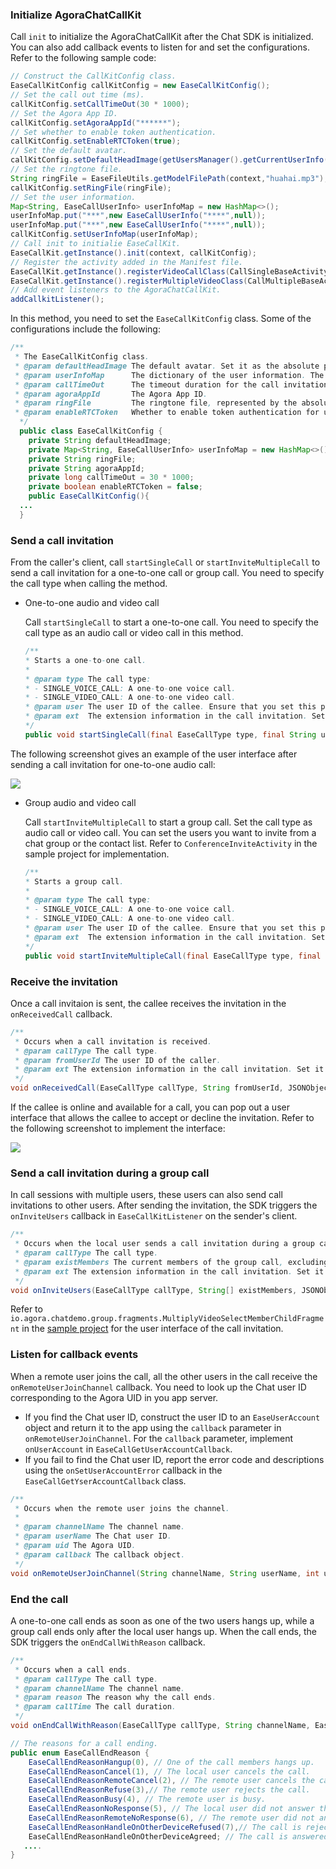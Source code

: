 <PlatformWrapper platform="android">

### Initialize AgoraChatCallKit

Call `init` to initialize the AgoraChatCallKit after the Chat SDK is initialized. You can also add callback events to listen for and set the configurations. Refer to the following sample code:


```java
// Construct the CallKitConfig class.
EaseCallKitConfig callKitConfig = new EaseCallKitConfig();
// Set the call out time (ms).
callKitConfig.setCallTimeOut(30 * 1000);
// Set the Agora App ID.
callKitConfig.setAgoraAppId("******");
// Set whether to enable token authentication.
callKitConfig.setEnableRTCToken(true);
// Set the default avatar.   
callKitConfig.setDefaultHeadImage(getUsersManager().getCurrentUserInfo().getAvatar());
// Set the ringtone file.   
String ringFile = EaseFileUtils.getModelFilePath(context,"huahai.mp3");
callKitConfig.setRingFile(ringFile);
// Set the user information.
Map<String, EaseCallUserInfo> userInfoMap = new HashMap<>();
userInfoMap.put("***",new EaseCallUserInfo("****",null));
userInfoMap.put("***",new EaseCallUserInfo("****",null));
callKitConfig.setUserInfoMap(userInfoMap);
// Call init to initialie EaseCallKit.
EaseCallKit.getInstance().init(context, callKitConfig);
// Register the activity added in the Manifest file.
EaseCallKit.getInstance().registerVideoCallClass(CallSingleBaseActivity.class);
EaseCallKit.getInstance().registerMultipleVideoClass(CallMultipleBaseActivity.class);
// Add event listeners to the AgoraChatCallKit.
addCallkitListener();
```

In this method, you need to set the `EaseCallKitConfig` class. Some of the configurations include the following:

```java
/**
 * The EaseCallKitConfig class. 
 * @param defaultHeadImage The default avatar. Set it as the absolute path of a local file or a URL.
 * @param userInfoMap      The dictionary of the user information. The data format is key-value pairs, where key represents the user ID and value is EaseCallUser.
 * @param callTimeOut      The timeout duration for the call invitation, in miliseconds. The default value is 30 seconds.
 * @param agoraAppId       The Agora App ID.
 * @param ringFile         The ringtone file, represented by the absolute path of a local file.  
 * @param enableRTCToken   Whether to enable token authentication for using the RTC service. If you enabled token authentication in Agora Console, set this parameter as true. The default value is false. 
  */
  public class EaseCallKitConfig {
    private String defaultHeadImage;
    private Map<String, EaseCallUserInfo> userInfoMap = new HashMap<>();
    private String ringFile;
    private String agoraAppId;
    private long callTimeOut = 30 * 1000;
    private boolean enableRTCToken = false;
   	public EaseCallKitConfig(){
  ...
  }
```

### Send a call invitation

From the caller's client, call `startSingleCall` or `startInviteMultipleCall` to send a call invitation for a one-to-one call or group call. You need to specify the call type when calling the method.

- One-to-one audio and video call

  Call `startSingleCall` to start a one-to-one call. You need to specify the call type as an audio call or video call in this method.

    ```java
    /**
    * Starts a one-to-one call.
    * 
    * @param type The call type:
    * - SINGLE_VOICE_CALL: A one-to-one voice call.
    * - SINGLE_VIDEO_CALL: A one-to-one video call.
    * @param user The user ID of the callee. Ensure that you set this parameter.
    * @param ext  The extension information in the call invitation. Set it as null if you do not need this information.
    */
    public void startSingleCall(final EaseCallType type, final String user, final Map<String, Object> ext){}
    ```

The following screenshot gives an example of the user interface after sending a call invitation for one-to-one audio call:

<img src="https://web-cdn.agora.io/docs-files/1655258438574" />

- Group audio and video call

  Call `startInviteMultipleCall` to start a group call. Set the call type as audio call or video call. You can set the users you want to invite from a chat group or the contact list. Refer to `ConferenceInviteActivity` in the sample project for implementation.

    ```java
    /**
    * Starts a group call.
    * 
    * @param type The call type:
    * - SINGLE_VOICE_CALL: A one-to-one voice call.
    * - SINGLE_VIDEO_CALL: A one-to-one video call.
    * @param user The user ID of the callee. Ensure that you set this parameter.
    * @param ext  The extension information in the call invitation. Set it as null if you do not need this information.
    */
    public void startInviteMultipleCall(final EaseCallType type, final String[] users, final Map<String, Object> ext) {}
    ```

### Receive the invitation

Once a call invitaion is sent, the callee receives the invitation in the `onReceivedCall` callback.

```java
/**
 * Occurs when a call invitation is received.
 * @param callType The call type.
 * @param fromUserId The user ID of the caller.
 * @param ext The extension information in the call invitation. Set it as null if you do not need this information.
 */
void onReceivedCall(EaseCallType callType, String fromUserId, JSONObject ext);
```

If the callee is online and available for a call, you can pop out a user interface that allows the callee to accept or decline the invitation. Refer to the following screenshot to implement the interface:

<img src="https://web-cdn.agora.io/docs-files/1655258456953" />


### Send a call invitation during a group call

In call sessions with multiple users, these users can also send call invitations to other users. After sending the invitation, the SDK triggers the `onInviteUsers` callback in `EaseCallKitListener` on the sender's client.

```java
/**
 * Occurs when the local user sends a call invitation during a group call.
 * @param callType The call type.
 * @param existMembers The current members of the group call, excluding the local user.
 * @param ext The extension information in the call invitation. Set it as null if you do not need this information.
 */
void onInviteUsers(EaseCallType callType, String[] existMembers, JSONObject ext);
```

Refer to `io.agora.chatdemo.group.fragments.MultiplyVideoSelectMemberChildFragment` in the [sample project](https://github.com/AgoraIO-Usecase/AgoraChat-android) for the user interface of the call invitation.

### Listen for callback events

When a remote user joins the call, all the other users in the call receive the `onRemoteUserJoinChannel` callback. You need to look up the Chat user ID corresponding to the Agora UID in you app server.
- If you find the Chat user ID, construct the user ID to an `EaseUserAccount` object and return it to the app using the `callback` parameter in `onRemoteUserJoinChannel`. For the `callback` parameter, implement `onUserAccount` in `EaseCallGetUserAccountCallback`.
- If you fail to find the Chat user ID, report the error code and descriptions using the `onSetUserAccountError` callback in the `EaseCallGetYserAccountCallback` class.

```java
/**
 * Occurs when the remote user joins the channel.
 * 
 * @param channelName The channel name.
 * @param userName The Chat user ID.
 * @param uid The Agora UID.
 * @param callback The callback object.
 */
void onRemoteUserJoinChannel(String channelName, String userName, int uid, EaseCallGetUserAccountCallback callback);
```

### End the call

A one-to-one call ends as soon as one of the two users hangs up, while a group call ends only after the local user hangs up. When the call ends, the SDK triggers the `onEndCallWithReason` callback.

```java
/**
 * Occurs when a call ends.
 * @param callType The call type.
 * @param channelName The channel name.
 * @param reason The reason why the call ends.
 * @param callTime The call duration.
 */
void onEndCallWithReason(EaseCallType callType, String channelName, EaseCallEndReason reason, long callTime);

// The reasons for a call ending. 
public enum EaseCallEndReason {
    EaseCallEndReasonHangup(0), // One of the call members hangs up.
    EaseCallEndReasonCancel(1), // The local user cancels the call. 
    EaseCallEndReasonRemoteCancel(2), // The remote user cancels the call.
    EaseCallEndReasonRefuse(3),// The remote user rejects the call.
    EaseCallEndReasonBusy(4), // The remote user is busy.
    EaseCallEndReasonNoResponse(5), // The local user did not answer the phone.
    EaseCallEndReasonRemoteNoResponse(6), // The remote user did not answer the phone.
    EaseCallEndReasonHandleOnOtherDeviceRefused(7),// The call is rejected on another device.
    EaseCallEndReasonHandleOnOtherDeviceAgreed; // The call is answered on another device.
   ....
}
```

</PlatformWrapper>